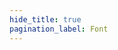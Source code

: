 ```yaml
---
hide_title: true
pagination_label: Font
---
```



<FeatureIcon src={css} alt="Font" title="Font" />
<LinkList
  srcList={[
    {
      title: "Import",
      link: "/docs/css/font/import",
      src: css,
      alt: "Import",
    },
    {
      title: "Display",
      link: "/docs/css/font/display",
      src: css,
      alt: "Display",
    },
  ]}
/>
